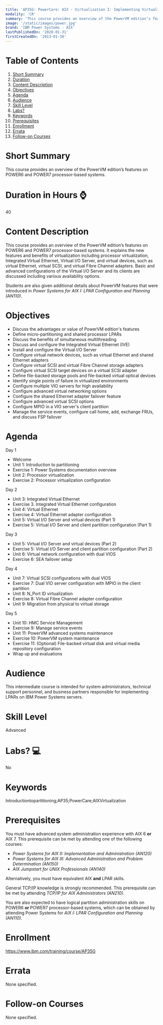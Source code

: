 ```yaml
---
title: 'AP35G: PowerCare: AIX - Virtualization I: Implementing Virtualization'
modality: 'CR'
summary: 'This course provides an overview of the PowerVM edition’s features on POWER6 and POWER7 processor-based systems.'
image: '/static/images/power.jpg'
brand: 'IBM Power Systems - AIX'
lastPublishedOn: '2020-01-31'
firstCreatedOn: '2013-01-30'
---
```

# Table of Contents
1.  [Short Summary](#short-summary)
2.  [Duration](#duration-in-hours-)
3.  [Content Description](#content-description)
4.  [Objectives](#objectives)
5.  [Agenda](#agenda)
6.  [Audience](#audience)
7.  [Skill Level](#skill-level)
8.  [Labs?](#labs-)
9.  [Keywords](#keywords)
10. [Prerequisites](#prerequisites)
11. [Enrollment](#enrollment)
12. [Errata](#errata)
13. [Follow-on Courses](#follow-on-courses)

# Short Summary
This course provides an overview of the PowerVM edition’s features on POWER6 and POWER7 processor-based systems.

# Duration in Hours ⌚
40

# Content Description
<p>This course provides an overview of the PowerVM edition&rsquo;s features on POWER6 and POWER7 processor-based systems. It explains the new features and benefits of virtualization including processor virtualization, Integrated Virtual Ethernet, Virtual I/O Server, and virtual devices, such as virtual Ethernet, virtual SCSI, and virtual Fibre Channel adapters. Basic and advanced configurations of the Virtual I/O Server and its clients are discussed including various availability options.</p>

<p>Students are also given additional details about PowerVM features that were introduced in <em>Power Systems for AIX I: LPAR Configuration and Planning (AN110)</em>.</p>

# Objectives
<ul>
	<li>Discuss the advantages or value of PowerVM edition&#39;s features</li>
	<li>Define micro-partitioning and shared processor LPARs</li>
	<li>Discuss the benefits of simultaneous multithreading</li>
	<li>Discuss and configure the Integrated Virtual Ethernet (IVE)</li>
	<li>Install and configure the Virtual I/O Server</li>
	<li>Configure virtual network devices, such as virtual Ethernet and shared Ethernet adapters</li>
	<li>Configure virtual SCSI and virtual Fibre Channel storage adapters</li>
	<li>Configure virtual SCSI target devices on a virtual SCSI adapter</li>
	<li>Define file-backed storage pools and file-backed virtual optical devices</li>
	<li>Identify single points of failure in virtualized environments</li>
	<li>Configure multiple VIO servers for high availability</li>
	<li>Configure advanced virtual networking options</li>
	<li>Configure the shared Ethernet adapter failover feature</li>
	<li>Configure advanced virtual SCSI options</li>
	<li>Configure MPIO in a VIO server&#39;s client partition</li>
	<li>Manage the service events, configure call home, add, exchange FRUs, and discuss FSP failover</li>
</ul>

# Agenda
<p>Day 1</p><ul><li>Welcome</li><li>Unit 1: Introduction to partitioning</li><li>Exercise 1: Power Systems documentation overview</li><li>Unit 2: Processor virtualization</li><li>Exercise 2: Processor virtualization configuration</li></ul><p>Day 2</p><ul><li>Unit 3: Integrated Virtual Ethernet</li><li>Exercise 3. Integrated Virtual Ethernet configuration</li><li>Unit 4: Virtual Ethernet</li><li>Exercise 4: Virtual Ethernet adapter configuration</li><li>Unit 5: Virtual I/O Server and virtual devices (Part 1)</li><li>Exercise 5: Virtual I/O Server and client partition configuration (Part 1)</li></ul><p>Day 3</p><ul><li>Unit 5: Virtual I/O Server and virtual devices (Part 2)</li><li>Exercise 5: Virtual I/O Server and client partition configuration (Part 2)</li><li>Unit 6: Virtual network configuration with dual VIOS</li><li>Exercise 6: SEA failover setup</li></ul><p>Day 4</p><ul><li>Unit 7: Virtual SCSI configurations with dual VIOS</li><li>Exercise 7: Dual VIO server configuration with MPIO in the client partition</li><li>Unit 8: N_Port ID virtualization</li><li>Exercise 8: Virtual Fibre Channel adapter configuration</li><li>Unit 9: Migration from physical to virtual storage</li></ul><p>Day 5</p><ul><li>Unit 10: HMC Service Management</li><li>Exercise 9: Manage service events</li><li>Unit 11: PowerVM advanced systems maintenance</li><li>Exercise 10: PowerVM system maintenance</li><li>Exercise 11: (Optional) File-backed virtual disk and virtual media repository configuration</li><li>Wrap up and evaluations</li></ul>

# Audience
<p>This intermediate course is intended for system administrators, technical support personnel, and business partners responsible for implementing LPARs on IBM Power Systems servers.</p>

# Skill Level
Advanced

# Labs? 💻
No

# Keywords
Introductiontopartitioning;AP35;PowerCare;AIXVirtualization

# Prerequisites
<p>You must have advanced system administration experience with AIX 6 <strong>or</strong> AIX 7. This prerequisite can be met by attending one of the following courses:</p>

<ul>
	<li><em>Power Systems for AIX II: Implementation and Administration (AN120) </em></li>
	<li><em>Power Systems for AIX III: Advanced Administration and Problem Determination (AN150) </em></li>
	<li><em>AIX Jumpstart for UNIX Professionals (AN140) </em></li>
</ul>

<p>Alternatively, you must have equivalent AIX <strong>and</strong> LPAR skills.</p>

<p>General TCP/IP knowledge is strongly recommended. This prerequisite can be met by attending <em>TCP/IP for AIX Administrators (AN210). </em></p>

<p>You are also expected to have logical partition administration skills on POWER6 <strong>or </strong>POWER7 processor-based systems, which can be obtained by attending Power Systems for<em> AIX I: LPAR Configuration and Planning (AN110).</em></p>

# Enrollment
https://www.ibm.com/training/course/AP35G

# Errata
None specified.

# Follow-on Courses
None specified.


